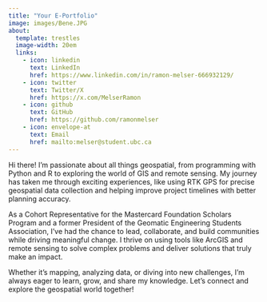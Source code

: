 ```yaml
---
title: "Your E-Portfolio"
image: images/Bene.JPG
about:
  template: trestles
  image-width: 20em
  links: 
    - icon: linkedin
      text: LinkedIn
      href: https://www.linkedin.com/in/ramon-melser-666932129/
    - icon: twitter
      text: Twitter/X
      href: https://x.com/MelserRamon
    - icon: github
      text: GitHub
      href: https://github.com/ramonmelser
    - icon: envelope-at
      text: Email
      href: mailto:melser@student.ubc.ca
---
```


Hi there! I’m passionate about all things geospatial, from programming with Python and R to exploring the world of GIS and remote sensing. My journey has taken me through exciting experiences, like using RTK GPS for precise geospatial data collection and helping improve project timelines with better planning accuracy.

As a Cohort Representative for the Mastercard Foundation Scholars Program and a former President of the Geomatic Engineering Students Association, I’ve had the chance to lead, collaborate, and build communities while driving meaningful change. I thrive on using tools like ArcGIS and remote sensing to solve complex problems and deliver solutions that truly make an impact.

Whether it’s mapping, analyzing data, or diving into new challenges, I’m always eager to learn, grow, and share my knowledge. Let’s connect and explore the geospatial world together!
